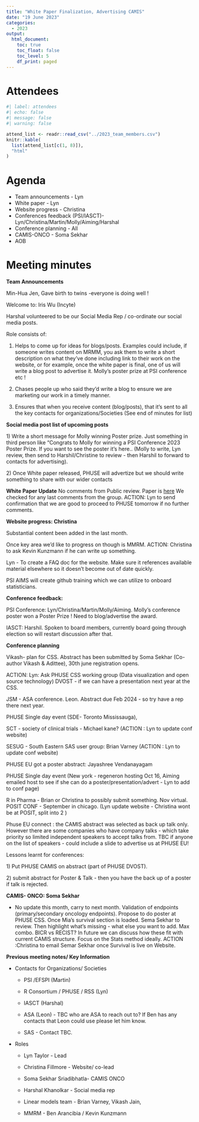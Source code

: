 ```yaml
---
title: "White Paper Finalization, Advertising CAMIS"
date: "19 June 2023"
categories:
  - 2023
output:
  html_document: 
    toc: true
    toc_float: false
    toc_level: 5
    df_print: paged
---
```


# Attendees

```r
#| label: attendees
#| echo: false
#| message: false
#| warning: false

attend_list <- readr::read_csv("../2023_team_members.csv")
knitr::kable(
  list(attend_list[c(1, 8)]),
  "html"
)
```

# Agenda

-   Team announcements - Lyn
-   White paper - Lyn
-   Website progress - Christina
-   Conferences feedback (PSI/IASCT)- Lyn/Christina/Martin/Molly/Aiming/Harshal
-   Conference planning - All
-   CAMIS-ONCO - Soma Sekhar
-   AOB

# Meeting minutes

**Team Announcements**

Min-Hua Jen, Gave birth to twins -everyone is doing well !

Welcome to: Iris Wu (Incyte)

Harshal volunteered to be our Social Media Rep / co-ordinate our social media posts.

Role consists of:

1)  Helps to come up for ideas for blogs/posts. Examples could include, if someone writes content on MRMM, you ask them to write a short description on what they've done including link to their work on the website, or for example, once the white paper is final, one of us will write a blog post to advertise it. Molly's poster prize at PSI conference etc !

2)  Chases people up who said they'd write a blog to ensure we are marketing our work in a timely manner.

3)  Ensures that when you receive content (blog/posts), that it's sent to all the key contacts for organizations/Societies (See end of minutes for list)

**Social media post list of upcoming posts**

1\) Write a short message for Molly winning Poster prize. Just something in third person like "Congrats to Molly for winning a PSI Conference 2023 Poster Prize. If you want to see the poster it's here..<LINK> (Molly to write, Lyn review, then send to Harshil/Christine to review - then Harshil to forward to contacts for advertising).

2\) Once White paper released, PHUSE will advertize but we should write something to share with our wider contacts

**White Paper Update** No comments from Public review. Paper is [here](https://phuse.s3.eu-central-1.amazonaws.com/Deliverables/Under+Review/White_Paper_V6_11May23+(1).pdf) We checked for any last comments from the group. ACTION: Lyn to send confirmation that we are good to proceed to PHUSE tomorrow if no further comments.

**Website progress: Christina**

Substantial content been added in the last month.

Once key area we'd like to progress on though is MMRM. ACTION: Christina to ask Kevin Kunzmann if he can write up something.

Lyn - To create a FAQ doc for the website. Make sure it references available material elsewhere so it doesn't become out of date quickly.

PSI AIMS will create github training which we can utilize to onboard statisticians.

**Conference feedback:**

PSI Conference: Lyn/Christina/Martin/Molly/Aiming. Molly's conference poster won a Poster Prize ! Need to blog/advertise the award.

IASCT: Harshil. Spoken to board members, currently board going through election so will restart discussion after that.

**Conference planning**

Vikash- plan for CSS. Abstract has been submitted by Soma Sekhar (Co-author Vikash & Adittee), 30th june registration opens.

ACTION: Lyn: Ask PHUSE CSS working group (Data visualization and open source technology) DVOST - if we can have a presentation next year at the CSS.

JSM - ASA conference. Leon. Abstract due Feb 2024 - so try have a rep there next year.

PHUSE Single day event (SDE- Toronto Mississauga),

SCT - society of clinical trials - Michael kane? (ACTION : Lyn to update conf website)

SESUG - South Eastern SAS user group: Brian Varney (ACTION : Lyn to update conf website)

PHUSE EU got a poster abstract: Jayashree Vendanayagam

PHUSE Single day event (New york - regeneron hosting Oct 16, Aiming emailed host to see if she can do a poster/presentation/advert - Lyn to add to conf page)

R in Pharma - Brian or Christina to possibly submit something. Nov virtual. POSIT CONF - September in chicago. (Lyn update website - Christina wont be at POSIT, split into 2 )

Phuse EU connect : the CAMIS abstract was selected as back up talk only. However there are some companies who have company talks - which take priority so limited independent speakers to accept talks from. TBC if anyone on the list of speakers - could include a slide to advertise us at PHUSE EU!

Lessons learnt for conferences:

1\) Put PHUSE CAMIS on abstract (part of PHUSE DVOST).

2\) submit abstract for Poster & Talk - then you have the back up of a poster if talk is rejected.

**CAMIS- ONCO: Soma Sekhar**

-   No update this month, carry to next month. Validation of endpoints (primary/secondary oncology endpoints). Propose to do poster at PHUSE CSS. Once Mia's survival section is loaded. Sema Sekhar to review. Then highlight what's missing - what else you want to add. Max combo. BICR vs RECIST? In future we can discuss how these fit with current CAMIS structure. Focus on the Stats method ideally. ACTION :Christina to email Semar Sekhar once Survival is live on Website.

**Previous meeting notes/ Key Information**

-   Contacts for Organizations/ Societies

    -   PSI /EFSPI (Martin)

    -   R Consortium / PHUSE / RSS (Lyn)

    -   IASCT (Harshal)

    -   ASA (Leon) - TBC who are ASA to reach out to? If Ben has any contacts that Leon could use please let him know.

    -   SAS - Contact TBC.

-   Roles

    -   Lyn Taylor - Lead

    -   Christina Fillmore - Website/ co-lead

    -   Soma Sekhar Sriadibhatla- CAMIS ONCO

    -   Harshal Khanolkar - Social media rep

    -   Linear models team - Brian Varney, Vikash Jain,

    -   MMRM - Ben Arancibia / Kevin Kunzmann
